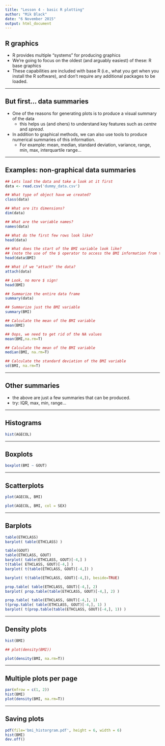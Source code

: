 ```yaml
---
title: "Lesson 4 - basic R plotting"
author: "Mik Black"
date: "6 November 2015"
output: html_document
---
```


## R graphics

 - R provides multiple "systems" for producing graphics
 - We're going to focus on the oldest (and arguably easiest) of these: R base graphics
 - These capabilities are included with base R (i.e., what you get when you install the R software), and don't require any additional packages to be loaded.

---

## But first... data summaries

 - One of the reasons for generating plots is to produce a visual summary of the data
    - this helps us (and ohers) to understand key features such as _centre_ and _spread_.
 - In addition to graphical methods, we can also use tools to produce numerical summaries of this information.
    - For example: mean, median, standard deviation, variance, range, min, max, 
    interquartile range...

---

## Examples: non-graphical data summaries

```r
## Lets load the data and take a look at it first
data <- read.csv('dummy_data.csv')

## What type of object have we created?
class(data)

## What are its dimensions?
dim(data)

## What are the variable names?
names(data)

## What do the first few rows look like?
head(data)

## What does the start of the BMI variable look like?
## (note the use of the $ operator to access the BMI information from the data object)
head(data$BMI)

## What if we "attach" the data?
attach(data)

## Look, no more $ sign!
head(BMI)

## Summarize the entire data frame
summary(data)

## Summarize just the BMI variable
summary(BMI)

## Calculate the mean of the BMI variable
mean(BMI)

## Oops, we need to get rid of the NA values
mean(BMI,na.rm=T)

## Calculate the mean of the BMI variable
median(BMI, na.rm=T)

## Calculate the standard deviation of the BMI variable
sd(BMI, na.rm=T)
```

---

## Other summaries

 - the above are just a few summaries that can be produced.
 - try: IQR, max, min, range...

---

## Histograms

```r
hist(AGECOL)
```

---

## Boxplots

```r
boxplot(BMI ~ GOUT)
```

---

## Scatterplots

```r
plot(AGECOL, BMI)

plot(AGECOL, BMI, col = SEX)
```

---

## Barplots

```r
table(ETHCLASS)
barplot( table(ETHCLASS) )

table(GOUT)
table(ETHCLASS, GOUT)
barplot( table(ETHCLASS, GOUT)[-4,] )
t(table( ETHCLASS, GOUT)[-4,] )
barplot( t(table(ETHCLASS, GOUT)[-4,]) )

barplot( t(table(ETHCLASS, GOUT)[-4,]), beside=TRUE)

prop.table( table(ETHCLASS, GOUT)[-4,], 2)
barplot( prop.table(table(ETHCLASS, GOUT)[-4,], 2) )

prop.table( table(ETHCLASS, GOUT)[-4,], 1)
t(prop.table( table(ETHCLASS, GOUT)[-4,], 1) )
barplot( t(prop.table(table(ETHCLASS, GOUT)[-4,], 1)) )
```

---

## Density plots

```r
hist(BMI)

## plot(density(BMI))

plot(density(BMI, na.rm=T))
```

---

## Multiple plots per page

```r
par(mfrow = c(1, 2))
hist(BMI)
plot(density(BMI, na.rm=T))
```

---

## Saving plots

```r
pdf(file='bmi_historgram.pdf', height = 6, width = 6)
hist(BMI)
dev.off()
```



